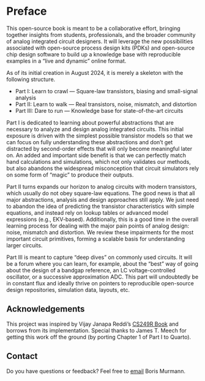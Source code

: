 # Preface {.unnumbered}

This open-source book is meant to be a collaborative effort, bringing together insights from students, professionals, and the broader community of analog integrated circuit designers. It will leverage the new possibilities associated with open-source process design kits (PDKs) and open-source chip design software to build up a knowledge base with reproducible examples in a "live and dynamic" online format.

As of its initial creation in August 2024, it is merely a skeleton with the following structure. 

* Part I: Learn to crawl &mdash; Square-law transistors, biasing and small-signal analysis
* Part II: Learn to walk &mdash; Real transistors, noise, mismatch, and distortion
* Part III: Dare to run &mdash; Knowledge base for state-of-the-art circuits

Part I is dedicated to learning about powerful abstractions that are necessary to analyze and design analog integrated circuits. This initial exposure is driven with the simplest possible transistor models so that we can focus on fully understanding these abstractions and don't get distracted by second-order effects that will only become meaningful later on. An added and important side benefit is that we can perfectly match hand calculations and simulations, which not only validates our methods, but also abandons the widespread misconception that circuit simulators rely on some form of "magic" to produce their outputs.

Part II turns expands our horizon to analog circuits with modern transistors, which usually do not obey square-law equations. The good news is that all major abstractions, analysis and design approaches still apply. We just need to abandon the idea of predicting the transistor characteristics with simple equations, and instead rely on lookup tables or advanced model expressions (e.g., EKV-based). Additionally, this is a good time in the overall learning process for dealing with the major pain points of analog design: noise, mismatch and distortion. We review these impairments for the most important circuit primitives, forming a scalable basis for understanding larger circuits. 

Part III is meant to capture "deep dives" on commonly used circuits. It will be a forum where you can learn, for example, about the "best" way of going about the design of a bandgap reference, an LC voltage-controlled oscillator, or a successive approximation ADC. This part will undoubtedly be in constant flux and ideally thrive on pointers to reproducible open-source design repositories, simulation data, layouts, etc.

## Acknowledgements

This project was inspired by Vijay Janapa Reddi's [CS249R Book](https://github.com/harvard-edge/cs249r_book/tree/dev) and borrows from its implementation. Special thanks to James T. Meech for getting this work off the ground (by porting Chapter 1 of Part I to Quarto).

## Contact

Do you have questions or feedback? Feel free to [email]({{< var email.info >}}) Boris Murmann.